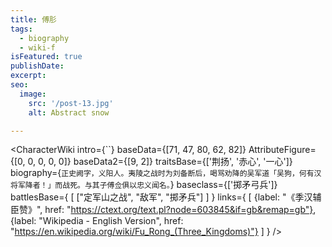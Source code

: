 ```yaml
---
title: 傅肜
tags:
  - biography
  - wiki-f
isFeatured: true
publishDate:
excerpt:
seo:
  image:
    src: '/post-13.jpg'
    alt: Abstract snow

---
```



<CharacterWiki
  intro={``}
  baseData={[71, 47, 80, 62, 82]}
  AttributeFigure={[0, 0, 0, 0, 0]}
  baseData2={[9, 2]}
  traitsBase={['荆扬', '赤心', '一心']}
  biography={`正史阙字，义阳人。夷陵之战时为刘备断后，喝骂劝降的吴军道「吴狗，何有汉将军降者！」而战死。与其子傅佥俱以忠义闻名。`}
  baseclass={['掷矛弓兵']}
  battlesBase={
    [
      ["定军山之战", "敌军", "掷矛兵"]
    ]
  }
  links={
    [
      {label: "《季汉辅臣赞》", href: "https://ctext.org/text.pl?node=603845&if=gb&remap=gb"},
      {label: "Wikipedia - English Version", href: "https://en.wikipedia.org/wiki/Fu_Rong_(Three_Kingdoms)"}
    ]
  }
/>
